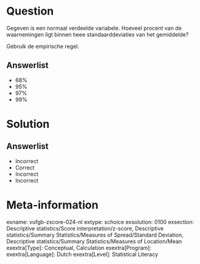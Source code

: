 Question
========
  
Gegeven is een normaal verdeelde variabele. Hoeveel procent van de waarnemingen ligt binnen twee standaarddeviaties van het gemiddelde? 

Gebruik de empirische regel.
  
Answerlist
----------
* 68%
* 95%
* 97%
* 99%

Solution
========

Answerlist
----------
* Incorrect
* Correct
* Incorrect
* Incorrect

Meta-information
================
exname: vufgb-zscore-024-nl
extype: schoice
exsolution: 0100
exsection: Descriptive statistics/Score interpretation/z-score, Descriptive statistics/Summary Statistics/Measures of Spread/Standard Deviation, Descriptive statistics/Summary Statistics/Measures of Location/Mean
exextra[Type]: Conceptual, Calculation
exextra[Program]: 
exextra[Language]: Dutch
exextra[Level]: Statistical Literacy